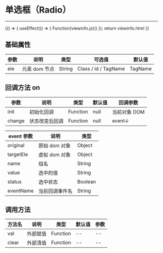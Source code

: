 
# 单选框（Radio）
***
<Meta title="基础控件/单选框(Radio)" />

<Canvas>
    <Story name="单选框(Radio)" height="150px" parameters={{ docs: { source: { code:`${viewinfo.html}${viewinfo.js}` }}}}>
    {() => {
        useEffect(() => {
            Function(viewinfo.js)()
        });
        return viewinfo.html
    }}  
    </Story>
</Canvas>


## 基础属性

| 参数 | 说明 | 类型 | 可选值 | 默认值 |
| ---- | ------------- | ------ | -------------------- | ------- |
| ele | 元素 dom 节点 | String | Class / id / TagName | TagName |

## 回调方法 on

| 参数 | 说明 | 类型 | 默认值 | 回调参数 |
| ------ | -------------- | -------- | ------ | ------------ |
| init | 初始化回调 | Function | null | 当前对象 DOM |
| change | 状态改变后回调 | Function | null | event↓ |

| event 参数 | 说明 | 类型 |
| ---------- | -------------- | ------- |
| original | 原始 dom 对象 | Object |
| targetEle | 虚拟 dom 对象 | Object |
| name | 组名 | String |
| value | 选中的值 | String |
| status | 选中状态 | Boolean |
| eventName | 当前回调事件名 | String |

## 调用方法

| 方法名 | 说明 | 类型 | 默认值 | 参数 |
| ------ | -------- | -------- | ------ | ---- |
| val | 外部赋值 | Function | -- | -- |
| clear | 外部清值 | Function | -- | -- |